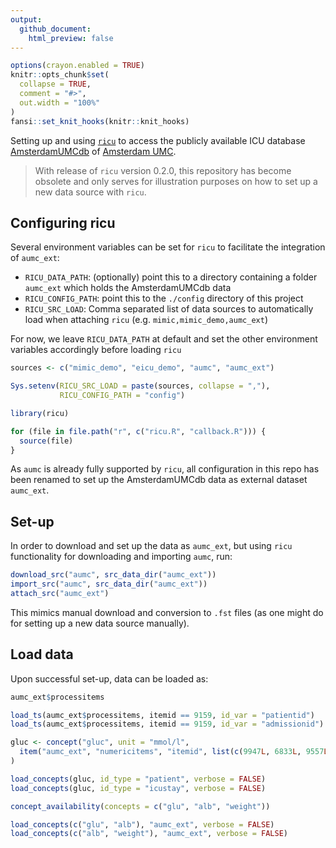 ```yaml
---
output:
  github_document:
    html_preview: false
---
```


<!-- README.md is generated from README.Rmd. Please edit that file -->

```r
options(crayon.enabled = TRUE)
knitr::opts_chunk$set(
  collapse = TRUE,
  comment = "#>",
  out.width = "100%"
)
fansi::set_knit_hooks(knitr::knit_hooks)
```

Setting up and using [`ricu`](https://cran.r-project.org/package=ricu) to access the publicly available ICU database [AmsterdamUMCdb](https://github.com/AmsterdamUMC/AmsterdamUMCdb) of [Amsterdam UMC](https://www.amsterdamumc.nl).

> With release of `ricu` version 0.2.0, this repository has become obsolete and only serves for illustration purposes on how to set up a new data source with `ricu`.

## Configuring ricu

Several environment variables can be set for `ricu` to facilitate the integration of `aumc_ext`:

* `RICU_DATA_PATH`: (optionally) point this to a directory containing a folder `aumc_ext` which holds the AmsterdamUMCdb data
* `RICU_CONFIG_PATH`: point this to the `./config` directory of this project
* `RICU_SRC_LOAD`: Comma separated list of data sources to automatically load when attaching `ricu` (e.g. `mimic,mimic_demo,aumc_ext`)

For now, we leave `RICU_DATA_PATH` at default and set the other environment variables accordingly before loading `ricu`

```r
sources <- c("mimic_demo", "eicu_demo", "aumc", "aumc_ext")

Sys.setenv(RICU_SRC_LOAD = paste(sources, collapse = ","),
           RICU_CONFIG_PATH = "config")

library(ricu)

for (file in file.path("r", c("ricu.R", "callback.R"))) {
  source(file)
}
```

As `aumc` is already fully supported by `ricu`, all configuration in this repo has been renamed to set up the AmsterdamUMCdb data as external dataset `aumc_ext`.

## Set-up

In order to download and set up the data as `aumc_ext`, but using `ricu` functionality for downloading and importing `aumc`, run:

```r
download_src("aumc", src_data_dir("aumc_ext"))
import_src("aumc", src_data_dir("aumc_ext"))
attach_src("aumc_ext")
```

This mimics manual download and conversion to `.fst` files (as one might do for setting up a new data source manually).

## Load data

Upon successful set-up, data can be loaded as:

```r
aumc_ext$processitems

load_ts(aumc_ext$processitems, itemid == 9159, id_var = "patientid")
load_ts(aumc_ext$processitems, itemid == 9159, id_var = "admissionid")

gluc <- concept("gluc", unit = "mmol/l",
  item("aumc_ext", "numericitems", "itemid", list(c(9947L, 6833L, 9557L)))
)

load_concepts(gluc, id_type = "patient", verbose = FALSE)
load_concepts(gluc, id_type = "icustay", verbose = FALSE)

concept_availability(concepts = c("glu", "alb", "weight"))

load_concepts(c("glu", "alb"), "aumc_ext", verbose = FALSE)
load_concepts(c("alb", "weight"), "aumc_ext", verbose = FALSE)
```
